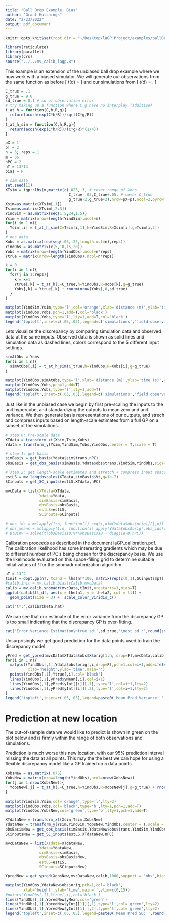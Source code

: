 ```yaml
---
title: "Ball Drop Example, Bias"
author: "Grant Hutchings"
date: "2/23/2022"
output: pdf_document
---
```

```r
knitr::opts_knit$set(root.dir = "~/Desktop/laGP Project/examples/ballDrop")
```

```r
library(reticulate)
library(parallel)
library(crs)
source("../../mv_calib_lagp.R")
```

This example is an extension of the unbiased ball drop example where we now work with a biased simulator. We will generate our observations from the same function as before
\[
t(d) = \frac{acosh(\exp\{Cd/R\})}{\sqrt{Cg/R}}
\]
and our simulations from 
\[
t(d) = \frac{acosh(\exp\{Cd/R\})}{(Cg/R)^{1/4}}.
\]

```r
C_true = .1
g_true = 9.8
sd_true = 0.1 # sd of observation error
# try making up a function where C,g have no interplay (additive)
t_at_h = function(C,h,R,g){
  return(acosh(exp(C*h/R))/sqrt(C*g/R))
}
t_at_h_sim = function(C,h,R,g){
  return(acosh(exp(C*h/R))/(C*g/R)^(1/4))
}

pX = 1
pT = 2
n = 5; reps = 1
m = 36
nPC = 2
nT = 13*13
bias = F

# sim data
set.seed(11)
XTsim = tgp::lhs(m,matrix(c(.025,.3, # cover range of Xobs
                            C_true-.05,C_true+.05, # cover C_true
                            g_true-2,g_true+2),nrow=pX+pT,ncol=2,byrow = T)) # cover g_true
Xsim=as.matrix(XTsim[,1])
Tsim=as.matrix(XTsim[,2:3])
YindSim = as.matrix(seq(1.5,24,1.5))
Ysim = matrix(nrow=length(YindSim),ncol=m)
for(i in 1:m){
  Ysim[,i] = t_at_h_sim(C=Tsim[i,1],h=YindSim,R=Xsim[i],g=Tsim[i,2])
}
# obs data
Xobs = as.matrix(rep(seq(.05,.25,length.out=n),reps))
YindObs = as.matrix(c(5,10,15,20))
Yobs = matrix(nrow=length(YindObs),ncol=n*reps)
Ytrue = matrix(nrow=length(YindObs),ncol=n*reps)

k = 0
for(i in 1:n){
  for(j in 1:reps){
    k = k+1
    Ytrue[,k] = t_at_h(C=C_true,h=YindObs,R=Xobs[k],g=g_true)
    Yobs[,k] = Ytrue[,k] + rnorm(nrow(Yobs),0,sd_true)
  }
}

matplot(YindSim,Ysim,type='l',col='orange',xlab='distance (m)',ylab='time (s)')
matplot(YindObs,Yobs,pch=1,add=T,col='black')
matplot(YindObs,Yobs,type='l',lty=1,add=T,col='black')
legend('topleft',inset=c(.05,.05),legend=c('simulations','field observations'),lty=1,col=c('orange','black'))
```

Lets visualize the discrepancy by comparing simulation data and observed data at the same inputs. Observed data is shown as solid lines and simulation data as dashed lines, colors correspond to the 5 different input settings.

```r
simAtObs = Yobs
for(i in 1:n){
  simAtObs[,i] = t_at_h_sim(C_true,h=YindObs,R=Xobs[i],g=g_true)
}

matplot(YindObs,simAtObs,type='l',xlab='distance (m)',ylab='time (s)',ylim=c(0,20),lty=2)
matplot(YindObs,Yobs,pch=1,add=T)
matplot(YindObs,Yobs,type='l',lty=1,add=T)
legend('topleft',inset=c(.05,.05),legend=c('simulations','field observations'),lty=1,col=c('orange','black'))
```

Just like in the unbiased case we begin by first pre-scaling the inputs to the unit hypercube, and standardizing the outputs to mean zero and unit variance. We then generate basis representations of our outputs, and strech and compress inputs based on length-scale estimates from a full GP on a subset of the simulations.

```r
# step 0: Pre-scale data
XTdata = transform_xt(Xsim,Tsim,Xobs)
Ydata = transform_y(Ysim,YindSim,Yobs,YindObs,center = T,scale = T)

# step 1: get basis
simBasis = get_basis(Ydata$sim$trans,nPC)
obsBasis = get_obs_basis(simBasis,Ydata$obs$trans,YindSim,YindObs,sigY=ifelse(sd_true>0,sd_true^2,1))

# step 2: get length-scale estimates and stretch + compress input space
estLS = mv_lengthscales(XTdata,simBasis$Vt,g=1e-7)
SCinputs = get_SC_inputs(estLS,XTdata,nPC)
```

```r
mvcData = list(XTdata=XTdata,
               Ydata=Ydata,
               simBasis=simBasis,
               obsBasis=obsBasis,
               estLS=estLS,
               SCinputs=SCinputs)
```

```r
# obs_ids = mclapply(1:n, function(i) seq(i,dim(Ydata$obs$orig)[2],n))
# obs_means = mclapply(1:n, function(i) apply(Ydata$obs$orig[,obs_ids[[i]],drop=F],1,mean))
# BtBinv = solve(t(obsBasis$B)%*%obsBasis$B + diag(1e-8,nPC))
```

Calibration proceeds as described in the document laGP_calibration.pdf. The calibration likelihood has some interesting gradients which may be due to different number of PC's being chosen for the discrepancy basis. We use the likelihoods evaluated on this space-filling grid to determine suitable initial values of $t$ for the snomadr optimization algorithm.

```r
nT = 13^2
tInit = dopt.gp(nT, Xcand = lhs(nT*100, matrix(rep(c(0,1),SCinputs$pT),nrow=2,byrow=T)))$XX 
#calib.init = mv.calib.bias(tCalib,mvcData)
calib = mv.calib.snomadr(mvcData,tInit,nrestarts=1,bias=T)
ggplot(calib$ll_df, aes(x = theta1, y = theta2, col = ll)) +
  geom_point(size = 3) +  scale_color_viridis_c()
```

```r
cat('t*:',calib$theta.hat)
```

We can see that our estimate of the error variance from the discrepancy GP is too small indicating that the discrepancy GP is over-fitting.

```r
cat('Error Variance Estimation\ntrue sd:',sd_true,'\nest sd :',round(sqrt(calib$ssq.hat.orig),4))
```

Unsurprisingly we get good prediction for the data points used to train the discrepancy model.

```r
yPred = get_ypred(mvcData$XTdata$obs$X$orig[1:n,,drop=F],mvcData,calib,1000,'obs',bias=T)
for(i in 1:n){
  matplot(YindObs[,1],Ydata$obs$orig[,i,drop=F],pch=1,col=i+1,add=ifelse(i==1,F,T),ylim=c(0,15),
          xlab='height',ylab='time',main='')
  points(YindObs[,1],Ytrue[,i],col='black')
  lines(YindObs[,1],yPred$yMean[,i],col=i+1)
  lines(YindObs[,1],yPred$yInt[[i]][,1],type='l',col=i+1,lty=2)
  lines(YindObs[,1],yPred$yInt[[i]][,2],type='l',col=i+1,lty=2)
}
legend('topleft',inset=c(.05,.05),legend=paste0('Mean Pred Variance: ',round(mean(sqrt(yPred$yVar)),3)))
```

# Prediction at new location

The out-of-sample data we would like to predict is shown in green on the plot below and is firmly within the range of both observations and simulations.

Prediction is much worse this new location, with our 95\% prediction interval missing the data at all points. This may the the best we can hope for using a flexible discrepancy model like a GP trained on 5 data points.

```r
XobsNew = as.matrix(.075)
YobsNew = matrix(nrow=length(YindObs),ncol=nrow(XobsNew))
for(j in 1:nrow(XobsNew)){
  YobsNew[,j] = t_at_h(C=C_true,h=YindObs,R=XobsNew[j],g=g_true) + rnorm(nrow(YobsNew),0,sd_true)
}

matplot(YindSim,Ysim,col='orange',type='l',lty=2)
matplot(YindObs,Yobs,col='black',type='b',lty=1,pch=1,add=T)
matplot(YindObs,YobsNew,col='green',type='b',lty=1,pch=1,add=T)

XTdataNew = transform_xt(Xsim,Tsim,XobsNew)
YdataNew = transform_y(Ysim,YindSim,YobsNew,YindObs,center = T,scale = T)
obsBasisNew = get_obs_basis(simBasis,YdataNew$obs$trans,YindSim,YindObs,sigY=ifelse(sd_true>0,sd_true^2,1))
SCinputsNew = get_SC_inputs(estLS,XTdataNew,nPC)

mvcDataNew = list(XTdata=XTdataNew,
               Ydata=YdataNew,
               simBasis=simBasis,
               obsBasis=obsBasisNew,
               estLS=estLS,
               SCinputs=SCinputsNew)

YpredNew = get_ypred(XobsNew,mvcDataNew,calib,1000,support = 'obs',bias=T)

matplot(YindObs,YdataNew$obs$orig,pch=1,col='black',
        xlab='height',ylab='time',main='',ylim=c(0,15))
#points(YindObs[,1],Ytrue[,i],col='black')
lines(YindObs[,1],YpredNew$yMean,col='green')
lines(YindObs[,1],YpredNew$yInt[[1]][,1],type='l',col='green',lty=2)
lines(YindObs[,1],YpredNew$yInt[[1]][,2],type='l',col='green',lty=2)
legend('topleft',inset=c(.05,.05),legend=paste0('Mean Pred SD: ',round(mean(sqrt(YpredNew$yVar)),4)))
```
